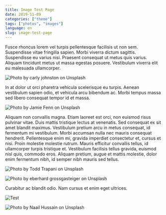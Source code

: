 ```yaml
---
title: Image Test Page
date: 2019-11-09
categories: ["theme"]
tags: ["photos", "images"]
language: en
slug: image-test-page
---
```


Fusce rhoncus lorem vel turpis pellentesque facilisis ut non sem. Suspendisse vitae fringilla sapien. Morbi viverra dictum sagittis. Suspendisse eu varius nisi. Praesent consequat ut metus quis varius. Aliquam tincidunt metus ut massa egestas posuere. Vestibulum viverra elit eu malesuada ullamcorper.

![Photo by carly johnston on Unsplash](./images/carly-johnston-ndsA009eNy8-unsplash.jpg "Photo by carly johnston on Unsplash")

In at dolor ut orci pharetra vehicula scelerisque eu turpis. Aenean vestibulum sapien odio, et vehicula arcu bibendum ac. Morbi tempus massa sed libero consequat tempor id et massa.

![Photo by Jamie Fenn on Unsplash](./images/jamie-fenn-kj7Gp4LIvtw-unsplash.jpg "Photo by Jamie Fenn on Unsplash")

Aliquam non convallis magna. Etiam laoreet est orci, non euismod risus pulvinar vitae. Duis mattis tristique lectus at venenatis. Sed consequat ex sit amet blandit maximus. Vestibulum pretium arcu in metus consequat, id fermentum mi vestibulum. Morbi accumsan nulla nec mauris consequat hendrerit. Pellentesque enim mi, gravida imperdiet consectetur et, cursus et nisi. Proin molestie molestie rutrum. Mauris efficitur convallis tellus, id ullamcorper turpis tristique et. Vestibulum facilisis tellus gravida, euismod nisl quis, commodo eros. Aliquam pretium, augue et mattis molestie, dolor enim fermentum nibh, id semper nibh mauris sed tellus.

![Photo by Todd Trapani on Unsplash](./images/todd-trapani-kLKg4fJlmqM-unsplash.jpg "Photo by Todd Trapani on Unsplash")

![Photo by eberhard grossgasteiger on Unsplash](./images/eberhard-grossgasteiger-iYyfRNIgckk-unsplash.jpg "Photo by eberhard grossgasteiger on Unsplash")

Curabitur ac blandit odio. Nam cursus et enim eget ultrices.

![Test](./images/test.gif "Test")

![Photo by Naail Hussain on Unsplash](https://images.unsplash.com/photo-1581481881877-5ec6cf7176a7?ixlib=rb-1.2.1&auto=format&fit=crop&w=2242&q=80 "Photo by Naail Hussain on Unsplash")

